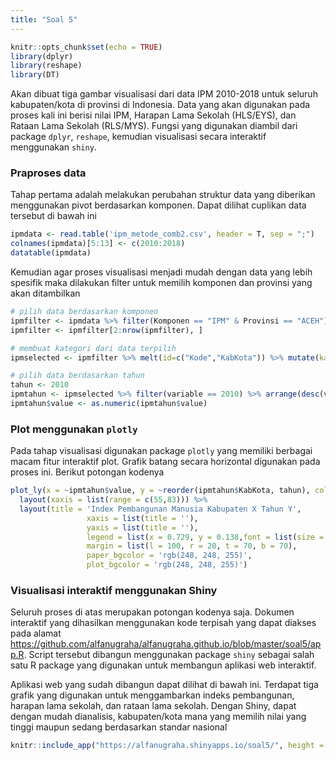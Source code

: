 ```yaml
---
title: "Soal 5"
---
```


```r
knitr::opts_chunk$set(echo = TRUE)
library(dplyr)
library(reshape)
library(DT)
```

Akan dibuat tiga gambar visualisasi dari data IPM 2010-2018 untuk seluruh kabupaten/kota di provinsi di Indonesia. Data yang akan digunakan pada proses kali ini berisi nilai IPM, Harapan Lama Sekolah (HLS/EYS), dan Rataan Lama Sekolah (RLS/MYS). Fungsi yang digunakan diambil dari package `dplyr`, `reshape`, kemudian visualisasi secara interaktif menggunakan `shiny`.

### Praproses data

Tahap pertama adalah melakukan perubahan struktur data yang diberikan menggunakan pivot berdasarkan komponen. Dapat dilihat cuplikan data tersebut di bawah ini

```r
ipmdata <- read.table('ipm_metode_comb2.csv', header = T, sep = ";")
colnames(ipmdata)[5:13] <- c(2010:2018)
datatable(ipmdata)
```
Kemudian agar proses visualisasi menjadi mudah dengan data yang lebih spesifik maka dilakukan filter untuk memilih komponen dan provinsi yang akan ditambilkan  

```r
# pilih data berdasarkan komponen
ipmfilter <- ipmdata %>% filter(Komponen == "IPM" & Provinsi == "ACEH") %>% dplyr::select(-Komponen, -Provinsi)
ipmfilter <- ipmfilter[2:nrow(ipmfilter), ]

# membuat kategori dari data terpilih 
ipmselected <- ipmfilter %>% melt(id=c("Kode","KabKota")) %>% mutate(kategori=ifelse(value > 80, "IPM Sangat Tinggi", ifelse(value > 70, "IPM Tinggi", "IPM Sedang")))

# pilih data berdasarkan tahun
tahun <- 2010
ipmtahun <- ipmselected %>% filter(variable == 2010) %>% arrange(desc(value))
ipmtahun$value <- as.numeric(ipmtahun$value)
```

### Plot menggunakan `plotly`

Pada tahap visualisasi digunakan package `plotly` yang memiliki berbagai macam fitur interaktif plot. Grafik batang secara horizontal digunakan pada proses ini. Berikut potongan kodenya 

```r
plot_ly(x = ~ipmtahun$value, y = ~reorder(ipmtahun$KabKota, tahun), color = ipmtahun$kategori, type = 'bar', orientation = 'h') %>% 
  layout(xaxis = list(range = c(55,83))) %>%
  layout(title = 'Index Pembangunan Manusia Kabupaten X Tahun Y',
                 xaxis = list(title = ''),
                 yaxis = list(title = ''),
                 legend = list(x = 0.729, y = 0.138,font = list(size = 10)),
                 margin = list(l = 100, r = 20, t = 70, b = 70),
                 paper_bgcolor = 'rgb(248, 248, 255)',
                 plot_bgcolor = 'rgb(248, 248, 255)')
```


### Visualisasi interaktif menggunakan Shiny

Seluruh proses di atas merupakan potongan kodenya saja. Dokumen interaktif yang dihasilkan menggunakan kode terpisah yang dapat diakses pada alamat <https://github.com/alfanugraha/alfanugraha.github.io/blob/master/soal5/app.R>. Script tersebut dibangun menggunakan package `shiny` sebagai salah satu R package yang digunakan untuk membangun aplikasi web interaktif.

Aplikasi web yang sudah dibangun dapat dilihat di bawah ini. Terdapat tiga grafik yang digunakan untuk menggambarkan indeks pembangunan, harapan lama sekolah, dan rataan lama sekolah. Dengan Shiny, dapat dengan mudah dianalisis, kabupaten/kota mana yang memilih nilai yang tinggi maupun sedang berdasarkan standar nasional 

```r
knitr::include_app("https://alfanugraha.shinyapps.io/soal5/", height = "1300px")
```


